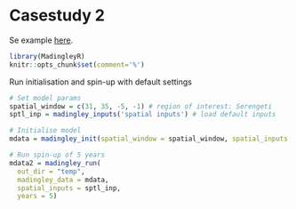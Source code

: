 # Casestudy 2

Se example [here](https://github.com/MadingleyR/MadingleyR/blob/master/CaseStudies/CASESTUDY2.md).

```r
library(MadingleyR)
knitr::opts_chunk$set(comment='%')
```

Run initialisation and spin-up with default settings
```r
# Set model params
spatial_window = c(31, 35, -5, -1) # region of interest: Serengeti
sptl_inp = madingley_inputs('spatial inputs') # load default inputs

# Initialise model
mdata = madingley_init(spatial_window = spatial_window, spatial_inputs = sptl_inp)

# Run spin-up of 5 years 
mdata2 = madingley_run(
  out_dir = "temp",
  madingley_data = mdata,
  spatial_inputs = sptl_inp,
  years = 5)
```


